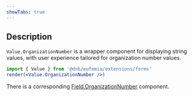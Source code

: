 ```yaml
---
showTabs: true
---
```


## Description

`Value.OrganizationNumber` is a wrapper component for displaying string values, with user experience tailored for organization number values.

```jsx
import { Value } from '@dnb/eufemia/extensions/forms'
render(<Value.OrganizationNumber />)
```

There is a corresponding [Field.OrganizationNumber](/uilib/extensions/forms/feature-fields/OrganizationNumber) component.

